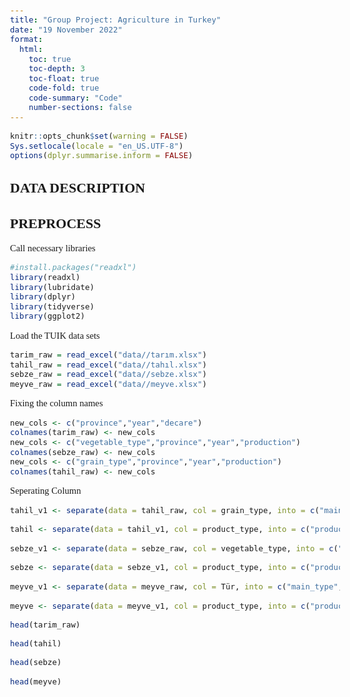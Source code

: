 ```yaml
---
title: "Group Project: Agriculture in Turkey"
date: "19 November 2022"
format:
  html:
    toc: true
    toc-depth: 3
    toc-float: true
    code-fold: true
    code-summary: "Code"
    number-sections: false
---
```

<style>
    body { 
    font-family: Calibri;
    text-align: justify;
    font-size: 11pt;
    div.hidecode + pre {display: none}
    }
</style>

<div class="hidecode">
```r
knitr::opts_chunk$set(warning = FALSE)
Sys.setlocale(locale = "en_US.UTF-8")
options(dplyr.summarise.inform = FALSE)
```
</div>

## DATA DESCRIPTION

## PREPROCESS

Call necessary libraries
```r
#install.packages("readxl")
library(readxl)
library(lubridate)
library(dplyr)
library(tidyverse)
library(ggplot2)
```

Load the TUIK data sets

```r
tarim_raw = read_excel("data//tarım.xlsx")
tahil_raw = read_excel("data//tahıl.xlsx")
sebze_raw = read_excel("data//sebze.xlsx")
meyve_raw = read_excel("data//meyve.xlsx")
```

Fixing the column names

```r
new_cols <- c("province","year","decare")
colnames(tarim_raw) <- new_cols
new_cols <- c("vegetable_type","province","year","production")
colnames(sebze_raw) <- new_cols
new_cols <- c("grain_type","province","year","production")
colnames(tahil_raw) <- new_cols
```

Seperating Column

```r
tahil_v1 <- separate(data = tahil_raw, col = grain_type, into = c("main_type", "product_type"), sep = "ve")

tahil <- separate(data = tahil_v1, col = product_type, into = c("product_type", "unit"), sep = "-")

sebze_v1 <- separate(data = sebze_raw, col = vegetable_type, into = c("main_type", "product_type"), sep = "ve")

sebze <- separate(data = sebze_v1, col = product_type, into = c("product_type", "unit"), sep = "-")

meyve_v1 <- separate(data = meyve_raw, col = Tür, into = c("main_type", "product_type"), sep = " ve ")

meyve <- separate(data = meyve_v1, col = product_type, into = c("product_type", "unit"), sep = "-")

```

```r
head(tarim_raw)
```

```r
head(tahil)
```

```r
head(sebze)
```

```r
head(meyve)
```


